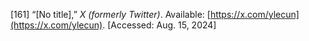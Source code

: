 \[161\]	“\[No title\],” *X (formerly Twitter)*. Available: [https://x.com/ylecun](https://x.com/ylecun). \[Accessed: Aug. 15, 2024\]